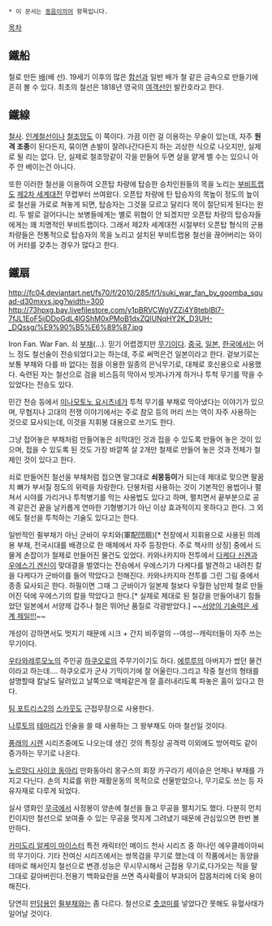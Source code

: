  * 이 문서는 [[동음이의어]] 항목입니다.

[[목차]]
== 鐵船 ==
철로 만든 [[배]](배 선). 19세기 이후의 많은 [[함선]]과 일반 배가 철 같은 금속으로 만들기에 흔히 볼 수 있다. 최초의 철선은 1818년 영국의 [[여객선]]인 발칸호라고 한다.

== 鐵線 ==
[[철사]]. [[인계철선]]이나 [[철조망]]도 이 쪽이다. 가끔 이런 걸 이용하는 무술이 있는데, 자주 '''원격 조종'''이 된다든지, 묶이면 손발이 잘려나간다든지 하는 괴상한 식으로 나오지만, 실제로 될 리는 없다. 단, 실제로 철조망같이 각을 만들어 두면 살을 얕게 벨 수는 있으니 아주 안 베이는건 아니다.

또한 이러한 철선을 이용하여 오픈탑 차량에 탑승한 승차인원들의 목을 노리는 [[부비트랩]]도 [[제2차 세계대전]] 무렵부터 쓰여왔다. 오픈탑 차량에 탄 탑승자의 목높이 정도의 높이로 철선을 가로로 쳐놓게 되면, 탑승자는 그것을 모르고 달리다 목이 절단되게 된다는 원리. 두 발로 걸어다니는 보병들에게는 별로 위협이 안 되겠지만 오픈탑 차량의 탑승자들에게는 꽤 치명적인 부비트랩이다. 그래서 제2차 세계대전 시절부터 오픈탑 형식의 군용 차량들은 전통적으로 탑승자의 목을 노리고 설치된 부비트랩용 철선을 끊어버리는 와이어 커터를 갖추는 경우가 많다고 한다.

== 鐵扇 ==
http://fc04.deviantart.net/fs70/f/2010/285/f/1/suki_war_fan_by_goomba_squad-d30mxvs.jpg?width=300
http://73hpxg.bay.livefilestore.com/y1pBRVCWgVZZi4Y8tebIBl7-7fJL1EoF5ijDDoGdL4lGShM0xPMoB1dxZQlUNqHY2K_D3UH-_DQssg/%E9%90%B5%E6%89%87.jpg

Iron Fan. War Fan. 쇠 [[부채]](…). 믿기 어렵겠지만 [[무기]]이다. [[중국]], [[일본]], [[한국]]에서는 어느 정도 철선술이 전승되었다고는 하는데, 주로 써먹은건 일본이라고 한다. 겉보기로는 보통 부채와 다를 바 없다는 점을 이용한 일종의 은닉무기로, 대체로 호신용으로 사용했다. 숙련된 자는 철선으로 검을 비스듬히 막아서 빗겨나가게 하거나 투척 무기를 막을 수 있었다는 전승도 있다.

민간 전승 등에서 [[미나모토노 요시츠네]]가 투척 무기를 부채로 막아냈다는 이야기가 있으며, 무협지나 고대의 전쟁 이야기에서는 주로 참모 등의 머리 쓰는 역이 자주 사용하는 것으로 묘사되는데, 이것을 지휘봉 대용으로 쓰기도 한다.

그냥 접어놓은 부채처럼 만들어놓은 쇠막대인 것과 접을 수 있도록 만들어 놓은 것이 있으며, 접을 수 있도록 된 것도 가장 바깥쪽 살 2개만 철제로 만들어 놓은 것과 전체가 철제인 것이 있다고 한다.

쇠로 만들어진 철선을 부채처럼 접으면 말그대로 '''쇠몽둥이'''가 되는데 제대로 맞으면 팔꿈치 뼈가 부서질 정도의 위력을 자랑한다. 단봉처럼 사용하는 것이 기본적인 용법이나 펼쳐서 시야를 가리거나 투척병기를 막는 사용법도 있다고 하며, 펼치면서 끝부분으로 공격 같은건 끝을 날카롭게 연마한 기형병기가 아닌 이상 효과적이지 못하다고 한다. 그 외에도 철선을 투척하는 기술도 있다고는 한다.

일반적인 쥘부채가 아닌 군바이 우치와(軍配団扇)[* 전장에서 지휘용으로 사용된 의례용 부채, 전국시대를 배경으로 한 매체에서 자주 등장한다. 주로 책사의 상징] 중에서 드물게 손잡이가 철제로 만들어진 물건도 있었다. 카와나카지마 전투에서 [[다케다 신겐]]과 [[우에스기 겐신]]이 맞대결을 벌였다는 전승에서 우에스기가 다케다를 발견하고 내려친 칼을 다케다가 군바이를 들어 막았다고 전해진다. 카와나카지마 전투를 그린 그림 중에서 종종 묘사되곤 한다. 하필이면 그때 그 군바이가 일본제 철보다 우월한 남만제 철로 만들어진 덕에 우에스기의 칼을 막았다고 한다.[* 실제로 제대로 된 철강을 만들어내기 힘들었던 일본에서 서양제 갑주나 철은 뛰어난 품질로 각광받았다.] ~~[[독일의 과학력은 세계 제일|서양의 기술력은 세계 제일!!!]]~~  

개성이 강하면서도 멋지기 때문에 시크 + 간지 비주얼의 --여성--캐릭터들이 자주 쓰는 무기이다.

[[우타와레루모노]]의 주인공 [[하쿠오로]]의 주무기이기도 하다. [[에루루]]의 아버지가 썼던 물건이라고 하는데…. 하쿠오로가 군사 기믹이기에 잘 어울린다.그리고 작중 철선의 형태를 설명할때 칼날도 달려있고 날쪽으로 액체같은게 잘 흘러내리도록 파놓은 홈이 있다고 한다.

[[팀 포트리스2]]의 [[스카웃]]도 근접무장으로 사용한다.

[[나루토]]의 [[테마리]]가 인술을 쓸 때 사용하는 그 왕부채도 아마 철선일 것이다.

[[풍래의 시렌]] 시리즈중에도 나오는데 생긴 것의 특징상 공격력 이외에도 방어력도 같이 증가하는 무기로 나온다.

[[노르망디 사이코 동아리]] 만화동아리 몽구스의 회장 카구라기 세이슌은 언제나 부채를 가지고 다닌다. 손의 치료를 위한 재활운동의 목적으로 선물받았으나, 무기로도 쓰는 등 자유자재로 다루게 되었다.

실사 영화인 [[무극]]에서 사정봉이 양손에 철선을 들고 무공을 펼치기도 했다. 다분히 먼치킨이지만 철선으로 보여줄 수 있는 무공을 멋지게 그려냈기 때문에 관심있으면 한번 볼만하다.

[[카미도리 알케미 마이스터]] 특전 캐릭터인 메이드 천사 시리즈 중 하나인 에우클레이아씨의 무기이다. 기타 전여신 시리즈에서는 쌍목검을 무기로 했는데 이 작품에서는 동양을 테마로 해서인지 철선으로 변경.성능은 무시무시해서 근접용 무기로,다가오는 적을 말 그대로 갈아버린다.전용기 백화요란을 쓰면 즉사확률이 부과되어 잡몹처리에 더욱 용이해진다.

당연히 [[만담]]용인 [[쥘부채]]와는 좀 다르다. 철선으로 [[츳코미]]를 넣었다간 못해도 유혈사태가 일어날 것이다.
